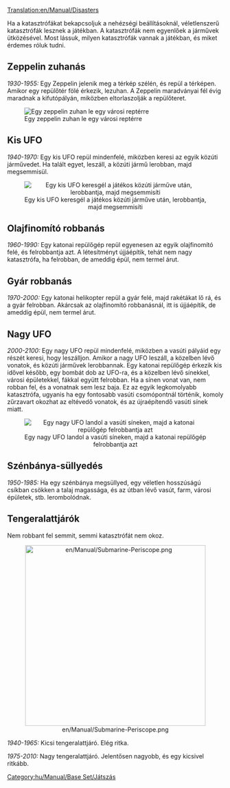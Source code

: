 [[Translation:en/Manual/Disasters]]
{{hu/Tartalomjegyzék}}

Ha a katasztrófákat bekapcsoljuk a nehézségi beállításoknál, véletlenszerű katasztrófák lesznek a játékban. A katasztrófák nem egyenlőek a járművek ütközésével. Most lássuk, milyen katasztrófák vannak a játékban, és miket érdemes róluk tudni.

== Zeppelin zuhanás ==
''1930-1955:''
Egy Zeppelin jelenik meg a térkép szélén, és repül a térképen. Amikor egy repülőtér fölé érkezik, lezuhan. A Zeppelin maradványai fél évig maradnak a kifutópályán, miközben eltorlaszolják a repülőteret.

[[File:en/Manual/Zeppelin.png|center|frame|Egy zeppelin zuhan le egy városi reptérre]]

== Kis UFO ==
''1940-1970:''
Egy kis UFO repül mindenfelé, miközben keresi az egyik közúti járművedet. Ha talált egyet, leszáll, a közúti jármű lerobban, majd megsemmisül.

<center>[[File:en/Manual/Smallufo.png|center|frame|Egy kis UFO keresgél a játékos közúti járműve után, lerobbantja, majd megsemmisíti]]</center>

== Olajfinomító robbanás ==
''1960-1990:''
Egy katonai repülőgép repül egyenesen az egyik olajfinomító felé, és felrobbantja azt. A létesítményt újjáépítik, tehát nem nagy katasztrófa, ha felrobban, de ameddig épül, nem termel árut.

== Gyár robbanás ==
''1970-2000:''
Egy katonai helikopter repül a gyár felé, majd rakétákat lő rá, és a gyár felrobban. Akárcsak az olajfinomító robbanásnál, itt is újjáépítik, de ameddig épül, nem termel árut.

== Nagy UFO ==
''2000-2100:''
Egy nagy UFO repül mindenfelé, miközben a vasúti pályáid egy részét keresi, hogy leszálljon. Amikor a nagy UFO leszáll, a közelben lévő vonatok, és közúti járművek lerobbannak. Egy katonai repülőgép érkezik kis idővel később, egy bombát dob az UFO-ra, és a közelben lévő sínekkel, városi épületekkel, fákkal együtt felrobban. Ha a sínen vonat van, nem robban fel, és a vonatnak sem lesz baja. Ez az egyik legkomolyabb katasztrófa, ugyanis ha egy fontosabb vasúti csomópontnál történik, komoly zűrzavart okozhat az eltévedő vonatok, és az újraépítendő vasúti sínek miatt.

<center>[[File:en/Manual/Largeufo.png|center|frame|Egy nagy UFO landol a vasúti síneken, majd a katonai repülőgép felrobbantja azt]]</center>

== Szénbánya-süllyedés ==
''1950-1985:''
Ha egy szénbánya megsüllyed, egy véletlen hosszúságú csíkban csökken a talaj magassága, és az útban lévő vasút, farm, városi épületek, stb. lerombolódnak.

== Tengeralattjárók ==
Nem robbant fel semmit, semmi katasztrófát nem okoz.

<center>[[File:en/Manual/Submarine-Periscope.png|center|420px]]</center>

''1940-1965:'' Kicsi tengeralattjáró. Elég ritka.

''1975-2010:'' Nagy tengeralattjáró. Jelentősen nagyobb, és egy kicsivel ritkább.

[[Category:hu/Manual/Base Set/Játszás]]